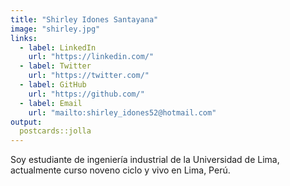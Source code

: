 ---
title: "Shirley Idones Santayana"
image: "shirley.jpg"
links:
  - label: LinkedIn
    url: "https://linkedin.com/"
  - label: Twitter
    url: "https://twitter.com/"
  - label: GitHub
    url: "https://github.com/"
  - label: Email
    url: "mailto:shirley_idones52@hotmail.com"
output:
  postcards::jolla
---
 
Soy estudiante de ingeniería industrial de la Universidad de Lima, actualmente curso noveno ciclo y vivo en Lima, Perú.

